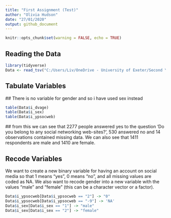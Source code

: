 ```yaml
---
title: "First Assignment (Test)"
author: "Olivia Hudson"
date: "27/01/2020"
output: github_document
---
```



```r
knitr::opts_chunk$set(warning = FALSE, echo = TRUE)
```

## Reading the Data

```r
library(tidyverse)
Data <- read_tsv("C:/Users/Liv/OneDrive - University of Exeter/Second Year/Term 2/POL2094 Data Analysis iii/Github/datan3/Data/6614tab_10EB1BA6123C0D95E60D28E156AEA8F7_V1/UKDA-6614-tab/tab/ukhls_w9/i_youth.tab")

```

## Tabulate Variables
 ## There is no variable for gender and so i have used sex instead
```r
table(Data$i_dvage)
table(Data$i_sex)
table(Data$i_ypsocweb)
``` 
 ## from this we can see that 2277 people answered yes to the question 'Do you belong to any social networking web-sites?', 530 answered no and 14 observations contained missing data. We can also see that 1411 respondents are male and 1410 are female. 
 
## Recode Variables 
We want to create a new binary variable for having an account on social media so that 1 means "yes", 0 means "no", and all missing values are coded as NA. We also want to recode gender into a new variable with the values "male" and "female" (this can be a character vector or a factor).

```r
Data$i_ypsocweb[Data$i_ypsocweb == "2"] -> "0" 
Data$i_ypsocweb[Data$i_ypsocweb == "-9"] -> 'NA'
Data$i_sex[Data$i_sex == "1"] -> "male" 
Data$i_sex[Data$i_sex == "2"] -> "female" 
```

##
 